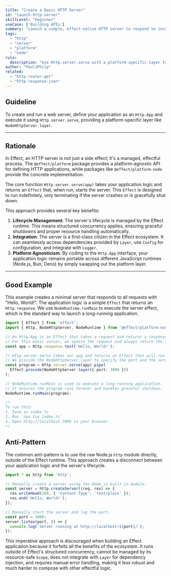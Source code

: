 ```yaml
---
title: "Create a Basic HTTP Server"
id: "launch-http-server"
skillLevel: "beginner"
useCase: ['Building APIs']
summary: "Launch a simple, effect-native HTTP server to respond to incoming requests."
tags:
  - "http"
  - "server"
  - "platform"
  - "node"
rule:
  description: "Use Http.server.serve with a platform-specific layer to run an HTTP application."
author: "PaulJPhilp"
related:
  - "http-router-get"
  - "http-response-json"
---
```


## Guideline

To create and run a web server, define your application as an `Http.App` and execute it using `Http.server.serve`, providing a platform-specific layer like `NodeHttpServer.layer`.

---

## Rationale

In Effect, an HTTP server is not just a side effect; it's a managed, effectful process. The `@effect/platform` package provides a platform-agnostic API for defining HTTP applications, while packages like `@effect/platform-node` provide the concrete implementation.

The core function `Http.server.serve(app)` takes your application logic and returns an `Effect` that, when run, starts the server. This `Effect` is designed to run indefinitely, only terminating if the server crashes or is gracefully shut down.

This approach provides several key benefits:

1.  **Lifecycle Management**: The server's lifecycle is managed by the Effect runtime. This means structured concurrency applies, ensuring graceful shutdowns and proper resource handling automatically.
2.  **Integration**: The server is a first-class citizen in the Effect ecosystem. It can seamlessly access dependencies provided by `Layer`, use `Config` for configuration, and integrate with `Logger`.
3.  **Platform Agnosticism**: By coding to the `Http.App` interface, your application logic remains portable across different JavaScript runtimes (Node.js, Bun, Deno) by simply swapping out the platform layer.

---

## Good Example

This example creates a minimal server that responds to all requests with "Hello, World!". The application logic is a simple `Effect` that returns an `Http.response`. We use `NodeRuntime.runMain` to execute the server effect, which is the standard way to launch a long-running application.

```typescript
import { Effect } from 'effect';
import { Http, NodeHttpServer, NodeRuntime } from '@effect/platform-node';

// An Http.App is an Effect that takes a request and returns a response.
// For this basic server, we ignore the request and always return the same response.
const app = Http.response.text('Hello, World!');

// Http.server.serve takes our app and returns an Effect that will run the server.
// We provide the NodeHttpServer.layer to specify the port and the server implementation.
const program = Http.server.serve(app).pipe(
  Effect.provide(NodeHttpServer.layer({ port: 3000 }))
);

// NodeRuntime.runMain is used to execute a long-running application.
// It ensures the program runs forever and handles graceful shutdown.
NodeRuntime.runMain(program);

/*
To run this:
1. Save as index.ts
2. Run `npx tsx index.ts`
3. Open http://localhost:3000 in your browser.
*/
```

## Anti-Pattern

The common anti-pattern is to use the raw Node.js `http` module directly, outside of the Effect runtime. This approach creates a disconnect between your application logic and the server's lifecycle.

```typescript
import * as http from 'http';

// Manually create a server using the Node.js built-in module.
const server = http.createServer((req, res) => {
  res.writeHead(200, { 'Content-Type': 'text/plain' });
  res.end('Hello, World!');
});

// Manually start the server and log the port.
const port = 3000;
server.listen(port, () => {
  console.log(`Server running at http://localhost:${port}/`);
});
```

This imperative approach is discouraged when building an Effect application because it forfeits all the benefits of the ecosystem. It runs outside of Effect's structured concurrency, cannot be managed by its resource-safe `Scope`, does not integrate with `Layer` for dependency injection, and requires manual error handling, making it less robust and much harder to compose with other effectful logic.